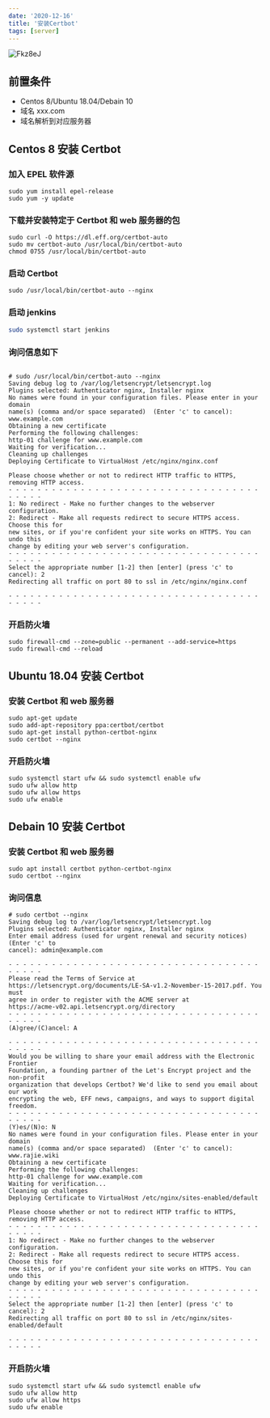 ```yaml
---
date: '2020-12-16'
title: '安装Certbot'
tags: [server]
---
```


![Fkz8eJ](https://pics-rust.vercel.app/uPic/Fkz8eJ.jpg)

## 前置条件

- Centos 8/Ubuntu 18.04/Debain 10
- 域名 xxx.com
- 域名解析到对应服务器

## Centos 8 安装 Certbot

### 加入 EPEL 软件源

```shell
sudo yum install epel-release
sudo yum -y update
```

### 下载并安装特定于 Certbot 和 web 服务器的包

```shell
sudo curl -O https://dl.eff.org/certbot-auto
sudo mv certbot-auto /usr/local/bin/certbot-auto
chmod 0755 /usr/local/bin/certbot-auto
```

### 启动 Certbot

```shell
sudo /usr/local/bin/certbot-auto --nginx
```

### 启动 jenkins

```bash
sudo systemctl start jenkins
```

### 询问信息如下

```shell

# sudo /usr/local/bin/certbot-auto --nginx
Saving debug log to /var/log/letsencrypt/letsencrypt.log
Plugins selected: Authenticator nginx, Installer nginx
No names were found in your configuration files. Please enter in your domain
name(s) (comma and/or space separated)  (Enter 'c' to cancel): www.example.com
Obtaining a new certificate
Performing the following challenges:
http-01 challenge for www.example.com
Waiting for verification...
Cleaning up challenges
Deploying Certificate to VirtualHost /etc/nginx/nginx.conf

Please choose whether or not to redirect HTTP traffic to HTTPS, removing HTTP access.
- - - - - - - - - - - - - - - - - - - - - - - - - - - - - - - - - - - - - - - -
1: No redirect - Make no further changes to the webserver configuration.
2: Redirect - Make all requests redirect to secure HTTPS access. Choose this for
new sites, or if you're confident your site works on HTTPS. You can undo this
change by editing your web server's configuration.
- - - - - - - - - - - - - - - - - - - - - - - - - - - - - - - - - - - - - - - -
Select the appropriate number [1-2] then [enter] (press 'c' to cancel): 2
Redirecting all traffic on port 80 to ssl in /etc/nginx/nginx.conf

- - - - - - - - - - - - - - - - - - - - - - - - - - - - - - - - - - - - - - - -
```

### 开启防火墙

```shell
sudo firewall-cmd --zone=public --permanent --add-service=https
sudo firewall-cmd --reload
```

## Ubuntu 18.04 安装 Certbot

### 安装 Certbot 和 web 服务器

```shell
sudo apt-get update
sudo add-apt-repository ppa:certbot/certbot
sudo apt-get install python-certbot-nginx
sudo certbot --nginx
```

### 开启防火墙

```shell
sudo systemctl start ufw && sudo systemctl enable ufw
sudo ufw allow http
sudo ufw allow https
sudo ufw enable
```

## Debain 10 安装 Certbot

### 安装 Certbot 和 web 服务器

```shell
sudo apt install certbot python-certbot-nginx
sudo certbot --nginx
```

### 询问信息

```shell
# sudo certbot --nginx
Saving debug log to /var/log/letsencrypt/letsencrypt.log
Plugins selected: Authenticator nginx, Installer nginx
Enter email address (used for urgent renewal and security notices) (Enter 'c' to
cancel): admin@example.com

- - - - - - - - - - - - - - - - - - - - - - - - - - - - - - - - - - - - - - - -
Please read the Terms of Service at
https://letsencrypt.org/documents/LE-SA-v1.2-November-15-2017.pdf. You must
agree in order to register with the ACME server at
https://acme-v02.api.letsencrypt.org/directory
- - - - - - - - - - - - - - - - - - - - - - - - - - - - - - - - - - - - - - - -
(A)gree/(C)ancel: A

- - - - - - - - - - - - - - - - - - - - - - - - - - - - - - - - - - - - - - - -
Would you be willing to share your email address with the Electronic Frontier
Foundation, a founding partner of the Let's Encrypt project and the non-profit
organization that develops Certbot? We'd like to send you email about our work
encrypting the web, EFF news, campaigns, and ways to support digital freedom.
- - - - - - - - - - - - - - - - - - - - - - - - - - - - - - - - - - - - - - - -
(Y)es/(N)o: N
No names were found in your configuration files. Please enter in your domain
name(s) (comma and/or space separated)  (Enter 'c' to cancel): www.rajie.wiki
Obtaining a new certificate
Performing the following challenges:
http-01 challenge for www.example.com
Waiting for verification...
Cleaning up challenges
Deploying Certificate to VirtualHost /etc/nginx/sites-enabled/default

Please choose whether or not to redirect HTTP traffic to HTTPS, removing HTTP access.
- - - - - - - - - - - - - - - - - - - - - - - - - - - - - - - - - - - - - - - -
1: No redirect - Make no further changes to the webserver configuration.
2: Redirect - Make all requests redirect to secure HTTPS access. Choose this for
new sites, or if you're confident your site works on HTTPS. You can undo this
change by editing your web server's configuration.
- - - - - - - - - - - - - - - - - - - - - - - - - - - - - - - - - - - - - - - -
Select the appropriate number [1-2] then [enter] (press 'c' to cancel): 2
Redirecting all traffic on port 80 to ssl in /etc/nginx/sites-enabled/default

- - - - - - - - - - - - - - - - - - - - - - - - - - - - - - - - - - - - - - - -
```

### 开启防火墙

```shell
sudo systemctl start ufw && sudo systemctl enable ufw
sudo ufw allow http
sudo ufw allow https
sudo ufw enable
```
